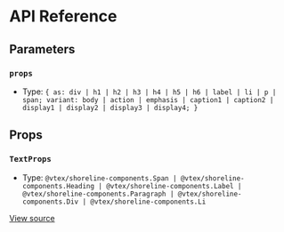 # API Reference

## Parameters

### `props`

- Type: `{ as: div | h1 | h2 | h3 | h4 | h5 | h6 | label | li | p | span; variant: body | action | emphasis | caption1 | caption2 | display1 | display2 | display3 | display4; }`

## Props

### `TextProps`

- Type: `@vtex/shoreline-components.Span | @vtex/shoreline-components.Heading | @vtex/shoreline-components.Label | @vtex/shoreline-components.Paragraph | @vtex/shoreline-components.Div | @vtex/shoreline-components.Li`

[View source](https://github.com/vtex/shoreline/blob/4b310ee4d/packages/components/src/text/text.tsx#L6)
